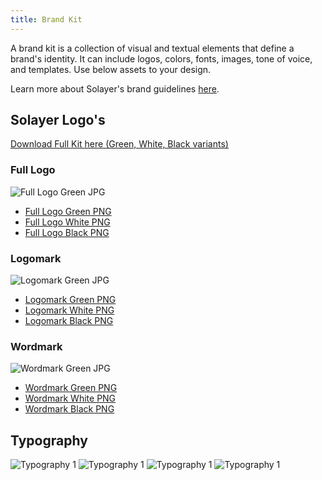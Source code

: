```yaml
---
title: Brand Kit
---
```


A brand kit is a collection of visual and textual elements that define a brand's identity. It can include logos, colors, fonts, images, tone of voice, and templates. Use below assets to your design.


Learn more about Solayer's brand guidelines [here](https://drive.google.com/drive/folders/1M8zgoynHuX7ynXzG4JuQW50l7QA333NJ).

## Solayer Logo's

[Download Full Kit here (Green, White, Black variants)](https://drive.google.com/drive/folders/1huL7HM-d8Hh0sNv8s6r1Z5iE9PLlR-1j)



### Full Logo
![Full Logo Green JPG](/images/logo/JPG/Solayer%20Fulllogo%20-%20Green%201.png)
- [Full Logo Green PNG](/images/logo/PNG/Solayer%20Fulllogo%20-%20Green.png)
- [Full Logo White PNG](/images/logo/PNG/Solayer%20Fulllogo%20-%20White.png)
- [Full Logo Black PNG](/images/logo/PNG/Solayer%20Fulllogo%20-%20Dark.png)


### Logomark


![Logomark Green JPG](/images/logo/JPG/Solayer%20Icon.png)
- [Logomark Green PNG](/images/logo/PNG/Solayer%20Logomark%20-%20Green.png)
- [Logomark White PNG](/images/logo/PNG/Solayer%20Logomark%20-%20White.png)
- [Logomark Black PNG](/images/logo/PNG/Solayer%20Logomark%20-%20Dark.png)


### Wordmark


![Wordmark Green JPG](/images/logo/JPG/Solayer%20Wordmark%20-%20Green%201.png)
- [Wordmark Green PNG](/images/logo/PNG/Solayer%20Wordmark%20-%20Green.png)
- [Wordmark White PNG](/images/logo/PNG/Solayer%20Wordmark%20-%20White.png)
- [Wordmark Black PNG](/images/logo/PNG/Solayer%20Wordmark%20-%20Dark.png)

## Typography

<img src="/images/fonts/heading.png" className="w-1/2" alt="Typography 1" />

<img src="/images/fonts/main.png" className="w-1/2" alt="Typography 1" />
<img src="/images/fonts/paragraph.png" className="w-1/2" alt="Typography 1" />
<img src="/images/fonts/other.png" className="w-1/2" alt="Typography 1" />
